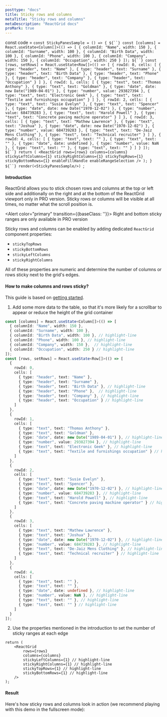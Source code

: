 ```yaml
---
posttype: "docs"
title: Sticky rows and columns
metaTitle: "Sticky rows and columns"
metaDescription: "ReactGrid docs"
proMark: true
---
```

const code = `const StickyPanesSample = () => {
  ${``}
  const [columns] = React.useState<Column[]>(() => [
    { columnId: "Name", width: 150 },
    { columnId: "Surname", width: 100 },
    { columnId: "Birth Data", width: 100 },
    { columnId: "Phone", width: 100 },
    { columnId: "Company", width: 150 },
    { columnId: "Occupation", width: 250 }
  ]);
  ${``}
  const [rows, setRows] = React.useState<Row[]>(() => [
    {
      rowId: 0,
      cells: [
        { type: "header", text: "Name" },
        { type: "header", text: "Surname" },
        { type: "header", text: "Birth Data" },
        { type: "header", text: "Phone" },
        { type: "header", text: "Company" },
        { type: "header", text: "Occupation" }
      ]
    },
    {
      rowId: 1,
      cells: [
        { type: "text", text: "Thomas Anthony" },
        { type: "text", text: "Goldman" },
        { type: "date", date: new Date("1989-04-01") },
        { type: "number", value: 293827394 },
        { type: "text", text: "Electronic Geek" },
        { type: "text", text: "Textile and furnishings occupation" }
      ]
    },
    {
      rowId: 2,
      cells: [
        { type: "text", text: "Susie Evelyn" },
        { type: "text", text: "Spencer" },
        { type: "date", date: new Date("1970-12-02") },
        { type: "number", value: 684739283 },
        { type: "text", text: "Harold Powell" },
        { type: "text", text: "Concrete paving machine operator" }
      ]
    },
    {
      rowId: 3,
      cells: [
        { type: "text", text: "Mathew Lawrence" },
        { type: "text", text: "Joshua" },
        { type: "date", date: new Date("1970-12-02") },
        { type: "number", value: 684739283 },
        { type: "text", text: "De-Jaiz Mens Clothing" },
        { type: "text", text: "Technical recruiter" }
      ]
    },
    {
      rowId: 4,
      cells: [
        { type: "text", text: "" },
        { type: "text", text: "" },
        { type: "date", date: undefined },
        { type: "number", value: NaN },
        { type: "text", text: "" },
        { type: "text", text: "" }
      ]
    }
  ]);
  ${``}
  return (
    <ReactGrid
      rows={rows}
      columns={columns}
      stickyLeftColumns={1}
      stickyRightColumns={1}
      stickyTopRows={1}
      stickyBottomRows={1}
      enableFillHandle
      enableRangeSelection
    />
  );
}
${``}
render(<StickyPanesSample/>)
`;

#### Introduction

ReactGrid allows you to stick chosen rows and columns at the top or left side and additionally on the right and at the bottom 
of the ReactGrid viewport only in PRO version. Sticky rows or columns will be visible at all times, no matter what the scroll position is.
 
<Alert color="primary" transition={{baseClass: ''}}>
	<i class="fas fa-exclamation-circle pr-3"></i>
	Right and bottom sticky ranges are only available in PRO version
</Alert>

Sticky rows and columns can be enabled by adding dedicated `ReactGrid` component properties:
- `stickyTopRows`
- `stickyBottomRows`
- `stickyLeftColumns`
- `stickyRightColumns`

All of these properties are numeric and determine the number of columns or rows sticky next to the grid's edges.

#### How to make columns and rows sticky?

This guide is based on [getting started](/docs/3.1/1-getting-started/).

1. Add some more data to the table, so that it's more likely for a scrollbar to appear
or reduce the height of the grid container

```ts
const [columns] = React.useState<Column[]>(() => [
  { columnId: "Name", width: 150 },
  { columnId: "Surname", width: 100 },
  { columnId: "Birth Data", width: 100 }, // highlight-line
  { columnId: "Phone", width: 100 }, // highlight-line
  { columnId: "Company", width: 150 },  // highlight-line
  { columnId: "Occupation", width: 250 } // highlight-line
]);
const [rows, setRows] = React.useState<Row[]>(() => [
  {
    rowId: 0,
    cells: [
      { type: "header", text: "Name" },
      { type: "header", text: "Surname" },
      { type: "header", text: "Birth Data" }, // highlight-line
      { type: "header", text: "Phone" },  // highlight-line
      { type: "header", text: "Company" }, // highlight-line
      { type: "header", text: "Occupation" } // highlight-line
    ]
  },
  {
    rowId: 1,
    cells: [
      { type: "text", text: "Thomas Anthony" },
      { type: "text", text: "Goldman" },
      { type: "date", date: new Date("1989-04-01") }, // highlight-line
      { type: "number", value: 293827394 }, // highlight-line
      { type: "text", text: "Electronic Geek" }, // highlight-line
      { type: "text", text: "Textile and furnishings occupation" } // highlight-line
    ]
  },
  {
    rowId: 2,
    cells: [
      { type: "text", text: "Susie Evelyn" },
      { type: "text", text: "Spencer" },
      { type: "date", date: new Date("1970-12-02") }, // highlight-line
      { type: "number", value: 684739283 }, // highlight-line
      { type: "text", text: "Harold Powell" }, // highlight-line
      { type: "text", text: "Concrete paving machine operator" } // highlight-line
    ]
  },
  {
    rowId: 3,
    cells: [
      { type: "text", text: "Mathew Lawrence" },
      { type: "text", text: "Joshua" },
      { type: "date", date: new Date("1970-12-02") }, // highlight-line
      { type: "number", value: 684739283 }, // highlight-line
      { type: "text", text: "De-Jaiz Mens Clothing" }, // highlight-line
      { type: "text", text: "Technical recruiter" } // highlight-line
    ]
  },
  {
    rowId: 4,
    cells: [
      { type: "text", text: "" },
      { type: "text", text: "" },
      { type: "date", date: undefined }, // highlight-line
      { type: "number", value: NaN }, // highlight-line
      { type: "text", text: "" }, // highlight-line
      { type: "text", text: "" } // highlight-line
    ]
  }
]);
```

2. Use the properties mentioned in the introduction to set the number of sticky ranges at each edge

```tsx
return (
	<ReactGrid
		rows={rows}
		columns={columns}
		stickyLeftColumns={1} // highlight-line
		stickyRightColumns={1} // highlight-line
		stickyTopRows={1} // highlight-line
		stickyBottomRows={1} // highlight-line
	/>
);
```

#### Result

Here's how sticky rows and columns look in action (we recommend playing with this demo in the fullscreen mode):

<LiveCode 
  code={code}
  title='Sticky live demo'
  noInline={true}
/> 